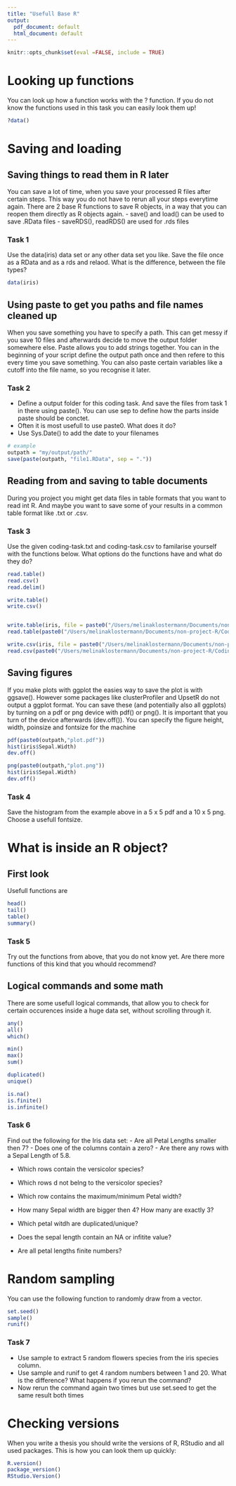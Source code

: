 ```yaml
---
title: "Usefull Base R"
output:
  pdf_document: default
  html_document: default
---
```


```r
knitr::opts_chunk$set(eval =FALSE, include = TRUE)
```

# Looking up functions
You can look up how a function works with the ? function. If you do not know the functions used in this task you can easily look them up!

```r
?data()

```

# Saving and loading 

## Saving things to read them in R later

You can save a lot of time, when you save your processed R files after certain steps. This way you do not have to rerun all your steps everytime again.
There are 2 base R functions to save R objects, in a way that you can reopen them directly as R objects again.
- save() and load() can be used to save .RData files
- saveRDS(), readRDS() are used for .rds files

### Task 1
Use the data(iris)  data set or any other data set you like. Save the file once as a RData and as a rds and relaod. What is the difference, between the file types?

```r
data(iris) 

```

## Using paste to get you paths and file names cleaned up
When you save something you have to specify a path. This can get messy if you save 10 files and afterwards decide to move the output folder somewhere else. Paste allows you to add strings together. You can in the beginning of your script define the output path once and then refere to this every time you save something. You can also paste certain variables like a cutoff into the file name, so you recognise it later. 

### Task 2
- Define a output folder for this coding task. And save the files from task 1 in there using paste(). You can use sep to define how the parts inside paste should be conctet. 
- Often it is most usefull to use paste0. What does it do?
- Use Sys.Date() to add the date to your filenames

```r
# example
outpath = "my/output/path/"
save(paste(outpath, "file1.RData", sep = "."))

```


## Reading from and saving to table documents
During you project you might get data files in table formats that you want to read int R. And maybe you want to save some of your results in a common table format like .txt or .csv.

### Task 3 
Use the given coding-task.txt and coding-task.csv to familarise yourself with the functions below. What options do the functions have and what do they do?
```r

read.table()
read.csv()
read.delim()

write.table()
write.csv()


write.table(iris, file = paste0("/Users/melinaklostermann/Documents/non-project-R/Coding_tasks/Zarnack_CodingTasks/Useful BaseR/", "coding-task.txt"))
read.table(paste0("/Users/melinaklostermann/Documents/non-project-R/Coding_tasks/Zarnack_CodingTasks/Useful BaseR/", "coding-task.txt"))

write.csv(iris, file = paste0("/Users/melinaklostermann/Documents/non-project-R/Coding_tasks/Zarnack_CodingTasks/Useful BaseR/", "coding-task.csv"))
read.csv(paste0("/Users/melinaklostermann/Documents/non-project-R/Coding_tasks/Zarnack_CodingTasks/Useful BaseR/", "coding-task.csv"))


```


## Saving figures
If you make plots with ggplot the easies way to save the plot is with ggsave(). However some packages like clusterProfiler and UpsetR do not output a ggplot format.
You can save these (and potentially also all ggplots) by turning on a pdf or png device with pdf() or png(). It is important that you turn of the device afterwards (dev.off()). You can specify the figure height, width, poinsize and fontsize for the machine

```r
pdf(paste0(outpath,"plot.pdf"))
hist(iris$Sepal.Width)
dev.off()

png(paste0(outpath,"plot.png"))
hist(iris$Sepal.Width)
dev.off()

```

### Task 4
Save the histogram from the example above in a 5 x 5 pdf and a 10 x 5 png. Choose a usefull fontsize.


# What is inside an R object?

## First look
Usefull functions are 
```r
head()
tail()
table()
summary()

```

### Task 5 
Try out the functions from above, that you do not know yet. Are there more functions of this kind that you whould recommend?

## Logical commands and some math
There are some usefull logical commands, that allow you to check for certain occurences inside a huge data set, without scrolling through it.
```r
any()
all()
which()

min()
max()
sum()

duplicated()
unique()

is.na()
is.finite()
is.infinite()
```

### Task 6
Find out the following for the Iris data set:
- Are all Petal Lengths smaller then 7?
- Does one of the columns contain a zero?
- Are there any rows with a Sepal Length of 5.8.

- Which rows contain the versicolor species?
- Which rows d not belng to the versicolor species?
- Which row contains the maximum/minimum Petal width?

- How many Sepal width are bigger then 4? How many are exactly 3?

- Which petal witdh are duplicated/unique?
- Does the sepal length contain an NA or infitite value?
- Are all petal lengths finite numbers?


# Random sampling
You can use the following function to randomly draw from a vector.
```r
set.seed()
sample()
runif()

```
### Task 7 
- Use sample to extract 5 random flowers species from the iris species column.
- Use sample and runif to get 4 random numbers between 1 and 20. What is the difference? What happens if you rerun the command?
- Now rerun the command again two times but use set.seed to get the same result both times


# Checking versions
When you write a thesis you should write the versions of R, RStudio and all used packages. This is how you can look them up quickly: 
```r
R.version()
package_version()
RStudio.Version()

```


